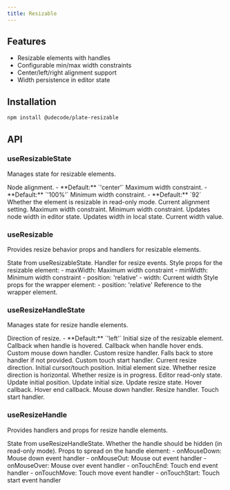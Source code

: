 ```yaml
---
title: Resizable
---
```


<PackageInfo>

## Features

- Resizable elements with handles
- Configurable min/max width constraints
- Center/left/right alignment support
- Width persistence in editor state

</PackageInfo>

## Installation

```bash
npm install @udecode/plate-resizable
```

## API

### useResizableState

Manages state for resizable elements.

<APIParameters>
  <APIItem name="options" type="ResizableOptions" optional>
    <APISubList>
      <APISubListItem parent="options" name="align" type="'center' | 'left' | 'right'" optional>
        Node alignment.
        - **Default:** `'center'`
      </APISubListItem>
      <APISubListItem parent="options" name="maxWidth" type="ResizeLength" optional>
        Maximum width constraint.
        - **Default:** `'100%'`
      </APISubListItem>
      <APISubListItem parent="options" name="minWidth" type="ResizeLength" optional>
        Minimum width constraint.
        - **Default:** `92`
      </APISubListItem>
      <APISubListItem parent="options" name="readOnly" type="boolean" optional>
        Whether the element is resizable in read-only mode.
      </APISubListItem>
    </APISubList>
  </APIItem>
</APIParameters>

<APIReturns>
  <APIItem name="align" type="'center' | 'left' | 'right'">
    Current alignment setting.
  </APIItem>
  <APIItem name="maxWidth" type="ResizeLength">
    Maximum width constraint.
  </APIItem>
  <APIItem name="minWidth" type="ResizeLength">
    Minimum width constraint.
  </APIItem>
  <APIItem name="setNodeWidth" type="(width: number) => void">
    Updates node width in editor state.
  </APIItem>
  <APIItem name="setWidth" type="(width: number | string) => void">
    Updates width in local state.
  </APIItem>
  <APIItem name="width" type="number | string">
    Current width value.
  </APIItem>
</APIReturns>

### useResizable

Provides resize behavior props and handlers for resizable elements.

<APIParameters>
  <APIItem name="state" type="ReturnType<typeof useResizableState>">
    State from useResizableState.
  </APIItem>
</APIParameters>

<APIReturns>
  <APIItem name="context" type="object">
    <APISubList>
      <APISubListItem parent="context" name="onResize" type="(event: ResizeEvent) => void">
        Handler for resize events.
      </APISubListItem>
    </APISubList>
  </APIItem>
  <APIItem name="props" type="object">
    Style props for the resizable element:
    - maxWidth: Maximum width constraint
    - minWidth: Minimum width constraint
    - position: 'relative'
    - width: Current width
  </APIItem>
  <APIItem name="wrapperProps" type="object">
    Style props for the wrapper element:
    - position: 'relative'
  </APIItem>
  <APIItem name="wrapperRef" type="React.RefObject<HTMLDivElement>">
    Reference to the wrapper element.
  </APIItem>
</APIReturns>

### useResizeHandleState

Manages state for resize handle elements.

<APIParameters>
  <APIItem name="options" type="ResizeHandleOptions">
    <APISubList>
      <APISubListItem parent="options" name="direction" type="ResizeDirection" optional>
        Direction of resize.
        - **Default:** `'left'`
      </APISubListItem>
      <APISubListItem parent="options" name="initialSize" type="number" optional>
        Initial size of the resizable element.
      </APISubListItem>
      <APISubListItem parent="options" name="onHover" type="() => void" optional>
        Callback when handle is hovered.
      </APISubListItem>
      <APISubListItem parent="options" name="onHoverEnd" type="() => void" optional>
        Callback when handle hover ends.
      </APISubListItem>
      <APISubListItem parent="options" name="onMouseDown" type="React.MouseEventHandler" optional>
        Custom mouse down handler.
      </APISubListItem>
      <APISubListItem parent="options" name="onResize" type="(event: ResizeEvent) => void" optional>
        Custom resize handler. Falls back to store handler if not provided.
      </APISubListItem>
      <APISubListItem parent="options" name="onTouchStart" type="React.TouchEventHandler" optional>
        Custom touch start handler.
      </APISubListItem>
    </APISubList>
  </APIItem>
</APIParameters>

<APIReturns>
  <APIItem name="direction" type="ResizeDirection">
    Current resize direction.
  </APIItem>
  <APIItem name="initialPosition" type="number">
    Initial cursor/touch position.
  </APIItem>
  <APIItem name="initialSize" type="number">
    Initial element size.
  </APIItem>
  <APIItem name="isHorizontal" type="boolean">
    Whether resize direction is horizontal.
  </APIItem>
  <APIItem name="isResizing" type="boolean">
    Whether resize is in progress.
  </APIItem>
  <APIItem name="readOnly" type="boolean">
    Editor read-only state.
  </APIItem>
  <APIItem name="setInitialPosition" type="(position: number) => void">
    Update initial position.
  </APIItem>
  <APIItem name="setInitialSize" type="(size: number) => void">
    Update initial size.
  </APIItem>
  <APIItem name="setIsResizing" type="(resizing: boolean) => void">
    Update resize state.
  </APIItem>
  <APIItem name="onHover" type="() => void">
    Hover callback.
  </APIItem>
  <APIItem name="onHoverEnd" type="() => void">
    Hover end callback.
  </APIItem>
  <APIItem name="onMouseDown" type="React.MouseEventHandler">
    Mouse down handler.
  </APIItem>
  <APIItem name="onResize" type="(event: ResizeEvent) => void">
    Resize handler.
  </APIItem>
  <APIItem name="onTouchStart" type="React.TouchEventHandler">
    Touch start handler.
  </APIItem>
</APIReturns>

### useResizeHandle

Provides handlers and props for resize handle elements.

<APIParameters>
  <APIItem name="state" type="ReturnType<typeof useResizeHandleState>">
    State from useResizeHandleState.
  </APIItem>
</APIParameters>

<APIReturns>
  <APIItem name="hidden" type="boolean">
    Whether the handle should be hidden (in read-only mode).
  </APIItem>
  <APIItem name="props" type="object">
    Props to spread on the handle element:
    - onMouseDown: Mouse down event handler
    - onMouseOut: Mouse out event handler
    - onMouseOver: Mouse over event handler
    - onTouchEnd: Touch end event handler
    - onTouchMove: Touch move event handler
    - onTouchStart: Touch start event handler
  </APIItem>
</APIReturns>